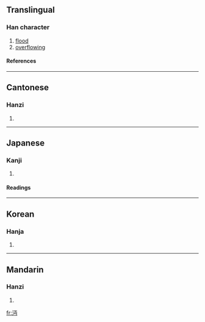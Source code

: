 ==Translingual==
===Han character===
{{Han char|rn=85|rad=水|as=04|sn=7|four=3112<sub>7</sub>|canj=水一中尸 (EMLS)}}
# [[flood]]
# [[overflowing]]
====References====
{{Han ref|kx=0611.160|dkj=17207|dj=1004.060|hdz=31560.020|uh=6C94|ud=27796|bh=A85C|bd=43100}}

----
==Cantonese==
===Hanzi===
{{yue-hanzi|jyut=|y=min5}}
# {{defn|Cantonese}}

----
==Japanese==
===Kanji===
{{ja-kanji|grade=|rs=水04}}
# {{defn|Japanese}} 
====Readings====
{{ja-readings|on=[[べん]] (ben), [[めん]] (men), [[びん]] (bin), [[みん]] (min)|kun=}}

----
==Korean==
===Hanja===
{{ko-hanja|hangeul=면|eumhun=|rv=myeon|mr=myŏn|y=myen}}
# {{defn|Korean}}

----
==Mandarin==
===Hanzi===
{{cmn-hanzi|pin=[[mì]] ([[mi4]]), [[miǎn]] ([[mian3]])|wg=mi<sup>4</sup>, mien<sup>3</sup>}}
# {{defn|Mandarin}}

[[fr:沔]]